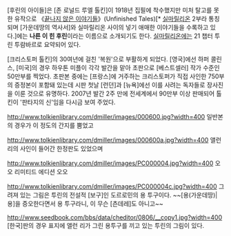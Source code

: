 [후린의 아이들]은 [존 로널드 루엘 톨킨]이 1918년 집필에 착수했지만 미처 탈고를 못한 유작으로 《[[끝나지 않은 이야기들]]》(Unfinished Tales)[* [[실마릴리온]] 2부라 통칭되며 [가운데땅의 역사서]와 실마릴리온 사이의 넣기 애매한 이야기들을 수록하고 있다.]에는 '''나른 이 힌 후린'''이라는 이름으로 소개되기도 한다. [[실마릴리온]]에는 21 챕터 투린 투람바르로 요약되어 있다.

[크리스토퍼 톨킨]의 30여년에 걸친 '복원'으로 부활하게 되었다. [영국]에선 하퍼 콜린스, [미국]의 경우 하우톤 미플이 각각 발간을 맡아 초판으로 [베스트셀러] 작가 수준인 50만부를 찍었다. 초판본 중에는 [프랑스]에 거주하는 크리스토퍼가 직접 사인한 750부의 증정본이 포함돼 있는데 시판 첫날 [런던]과 [뉴욕]에선 이를 사려는 독자들로 장사진을 이룬 것으로 유명하다. 2007년 발간 2주 만에 전세계에서 90만부 이상 판매되어 톨킨이 '판타지의 신'임을 다시금 보여 주었다.

http://www.tolkienlibrary.com/dmiller/images/000600.jpg?width=400
일반본의 경우가 이 정도의 간지를 뿜었고

http://www.tolkienlibrary.com/dmiller/images/000600a.jpg?width=400
앨런 리의 사인이 들어간 한정판도 있었으며

http://www.tolkienlibrary.com/dmiller/images/PC000004.jpg?width=400
오오 리미티드 에디션 오오

http://www.tolkienlibrary.com/dmiller/images/PC000004c.jpg?width=400
그려져 있는 그림은 투린의 전설적 [보구]인 도르로민의 용 투구이다. ~~[용(가운데땅)|용]을 증오한다면서 용 투구라니, 이 무슨 [츤데레]도 아니고~~

http://www.seedbook.com/bbs/data/cheditor/0806/__copy1.jpg?width=400
[한국]판의 경우 표지에 앨런 리가 그린 용투구를 끼고 있는 투린의 그림이 있다.

